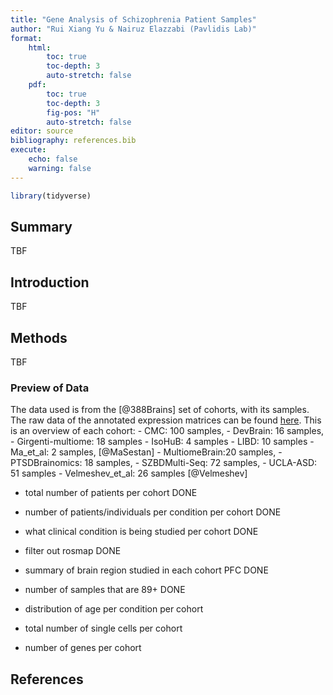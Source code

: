 ```yaml
---
title: "Gene Analysis of Schizophrenia Patient Samples"
author: "Rui Xiang Yu & Nairuz Elazzabi (Pavlidis Lab)"
format: 
    html:
        toc: true
        toc-depth: 3
        auto-stretch: false
    pdf:
        toc: true
        toc-depth: 3 
        fig-pos: "H"
        auto-stretch: false
editor: source
bibliography: references.bib
execute:
    echo: false
    warning: false
---
```


```r
library(tidyverse)
```

## Summary

TBF

## Introduction

TBF

## Methods
TBF

### Preview of Data
The data used is from the [@388Brains] set of cohorts, with its samples. The raw data of the annotated expression matrices can be found [here](https://brainscope.gersteinlab.org/output-sample-annotated-matrix.html). This is an overview of each cohort:
- CMC: 100 samples, 
- DevBrain: 16 samples, 
- Girgenti-multiome: 18 samples
- IsoHuB: 4 samples
- LIBD: 10 samples
- Ma_et_al: 2 samples, [@MaSestan]
- MultiomeBrain:20 samples, 
- PTSDBrainomics: 18 samples, 
- SZBDMulti-Seq: 72 samples, 
- UCLA-ASD: 51 samples
- Velmeshev_et_al: 26 samples [@Velmeshev]

- total number of patients per cohort DONE
- number of patients/individuals per condition per cohort DONE
- what clinical condition is being studied per cohort DONE
- filter out rosmap DONE
- summary of brain region studied in each cohort PFC DONE
- number of samples that are 89+ DONE
- distribution of age per condition per cohort 

- total number of single cells per cohort
- number of genes per cohort

## References

